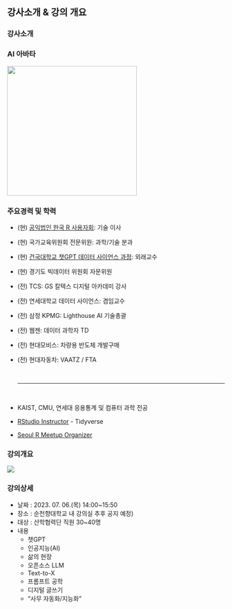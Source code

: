 ## 강사소개 & 강의 개요 {.smaller}

::: panel-tabset
### 강사소개

::: {layout-ncol="2"}
### AI 아바타

![](img/profile.png){.absolute top="0" right="0" fig-align="center" width="300"}

### 주요경력 및 학력

-   (현) [공익법인 한국 R 사용자회](https://r2bit.com/): 기술 이사

-   (현) 국가교육위원회 전문위원: 과학/기술 분과

-   (현) [건국대학교 챗GPT 데이터 사이언스 과정](https://r2bit.com/bitSlide/kunkuk_20230701.html#/title-slide): 외래교수

-   (현) 경기도 빅데이터 위원회 자문위원

-   (전) TCS: GS 칼텍스 디지털 아카데미 강사

-   (전) 연세대학교 데이터 사이언스: 겸임교수

-   (전) 삼정 KPMG: Lighthouse AI 기술총괄

-   (전) 웹젠: 데이터 과학자 TD

-   (전) 현대모비스: 차량용 반도체 개발구매 <br>

-   (전) 현대자동차: VAATZ / FTA <br>

    <br>

    <hr>

    <br>

-   KAIST, CMU, 연세대 응용통계 및 컴퓨터 과학 전공

-   [RStudio Instructor](https://education.rstudio.com/trainers/people/lee+kwangchun/) - Tidyverse

-   [Seoul R Meetup Organizer](https://r2bit.com/seoul-r/)
:::

### 강의개요

::: {layout-ncol="2"}
![](img/sch_logo.jpg)

### 강의상세

-   날짜 : 2023. 07. 06.(목) 14:00\~15:50
-   장소 : 순천향대학교 내 강의실 추후 공지 예정)
-   대상 : 산학협력단 직원 30\~40명
-   내용
    -   챗GPT
    -   인공지능(AI)
    -   삶의 현장
    -   오픈소스 LLM
    -   Text-to-X
    -   프롬프트 공학
    -   디지털 글쓰기
    -   "사무 자동화/지능화"
:::
:::
